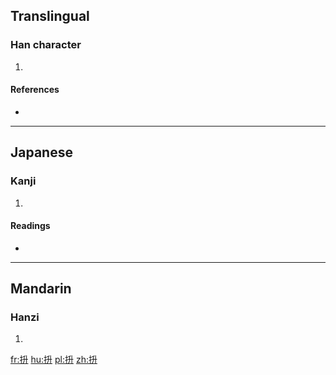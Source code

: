 ==Translingual==

===Han character===
{{Han char|rn=64|rad=手|as=04|sn=7|four=|canj=手竹廿 (QHT)|ids=⿰[[扌]][[升]]}}

# {{defn|Han|sort=手04}}

====References====
* {{Han ref|kx=0421.040|dkj=11879|dj=0768.050|hdz=31838.020|uh=628D|ud=25229}}

----

==Japanese==

===Kanji===
{{ja-kanji|grade=|rs=手04}}

# {{defn|lang=ja|sort=手04}}

====Readings====
* {{ja-readings|on=[[しょう]] (shō), [[じょう]] (jō)|kun=[[あげる]] (ageru), [[ぬく]] (nuku), [[ずくう]] (zukuu), [[とる]] (toru)}}

----

==Mandarin==

===Hanzi===
{{cmn-hanzi|pin=[[zhěng]] ([[zheng3]]), [[wàn]] ([[wan4]])|wg=cheng<sup>3</sup>, wan<sup>4</sup>}}

# {{defn|lang=cmn|sort=手04}}

[[fr:抍]]
[[hu:抍]]
[[pl:抍]]
[[zh:抍]]
